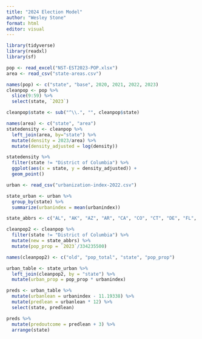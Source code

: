 ```yaml
---
title: "2024 Election Model"
author: "Wesley Stone"
format: html
editor: visual
---
```


```r
library(tidyverse)
library(readxl)
library(sf)
```

```r
pop <- read_excel("NST-EST2023-POP.xlsx")
area <- read_csv("state-areas.csv")
```

```r
names(pop) <- c("state", "base", 2020, 2021, 2022, 2023)
cleanpop <- pop %>% 
  slice(9:59) %>% 
  select(state, `2023`)

cleanpop$state <- sub("^\\.", "", cleanpop$state)

names(area) <- c("state", "area")
statedensity <- cleanpop %>% 
  left_join(area, by="state") %>% 
  mutate(density = 2023/area) %>% 
  mutate(density_adjusted = log(density))

statedensity %>%
  filter(state != "District of Columbia") %>% 
  ggplot(aes(x = state, y = density_adjusted)) +
  geom_point()
```

```r
urban <- read_csv("urbanization-index-2022.csv")
```

```r
state_urban <- urban %>% 
  group_by(state) %>% 
  summarize(urbanindex = mean(urbanindex))
```

```r
state_abbrs <- c("AL", "AK", "AZ", "AR", "CA", "CO", "CT", "DE", "FL", "GA", "HI", "ID", "IL", "IN", "IA", "KS", "KY", "LA", "ME", "MD", "MA", "MI", "MN", "MS", "MO", "MT", "NE", "NV", "NH", "NJ", "NM", "NY", "NC", "ND", "OH", "OK", "OR", "PA", "RI", "SC", "SD", "TN", "TX", "UT", "VT", "VA", "WA", "WV", "WI", "WY")

cleanpop2 <- cleanpop %>% 
  filter(state != "District of Columbia") %>% 
  mutate(new = state_abbrs) %>% 
  mutate(pop_prop = `2023`/334235500)

names(cleanpop2) <- c("old", "pop_total", "state", "pop_prop")

urban_table <- state_urban %>% 
  left_join(cleanpop2, by = "state") %>% 
  mutate(urban_prop = pop_prop * urbanindex)

preds <- urban_table %>% 
  mutate(urbanlean = urbanindex - 11.19338) %>% 
  mutate(predlean = urbanlean * 12) %>% 
  select(state, predlean)

preds %>%
  mutate(predoutcome = predlean + 3) %>% 
  arrange(state)
```

